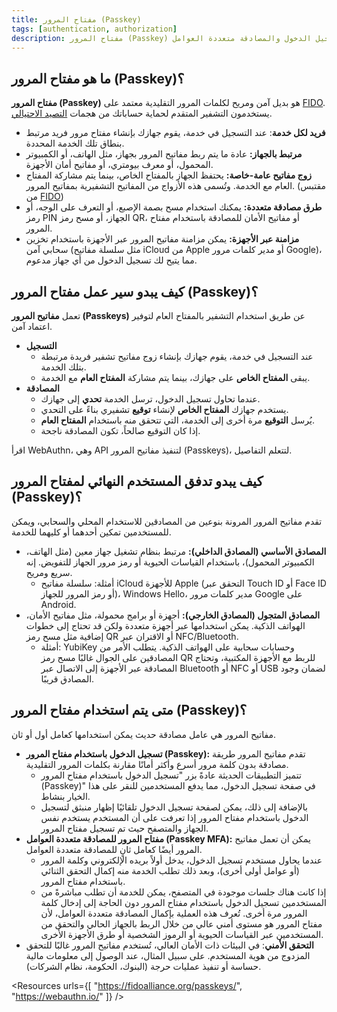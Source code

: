 ```yaml
---
title: مفتاح المرور (Passkey)
tags: [authentication, authorization]
description: مفتاح المرور (Passkey) هو اعتماد مقاوم للتصيد الاحتيالي ومريح يحل محل كلمات المرور ويمكن استخدامه لتسجيل الدخول والمصادقة متعددة العوامل.
---
```


## ما هو مفتاح المرور (Passkey)؟

**مفتاح المرور (Passkey)** هو بديل آمن ومريح لكلمات المرور التقليدية معتمد على [FIDO](https://fidoalliance.org/). يستخدمون التشفير المتقدم لحماية حساباتك من هجمات [التصيد الاحتيالي](https://en.wikipedia.org/wiki/Phishing).

- **فريد لكل خدمة**: عند التسجيل في خدمة، يقوم جهازك بإنشاء مفتاح مرور فريد مرتبط بنطاق تلك الخدمة المحددة.
- **مرتبط بالجهاز:** عادة ما يتم ربط مفاتيح المرور بجهاز، مثل الهاتف، أو الكمبيوتر المحمول، أو معرف بيومتري، أو مفاتيح أمان الأجهزة.
- **زوج مفاتيح عامة-خاصة:** يحتفظ الجهاز بالمفتاح الخاص، بينما يتم مشاركة المفتاح العام مع الخدمة. وتُسمى هذه الأزواج من المفاتيح التشفيرية بمفاتيح المرور. (مقتبس من [FIDO](https://fidoalliance.org/how-fido-works/))
- **طرق مصادقة متعددة:** يمكنك استخدام مسح بصمة الإصبع، أو التعرف على الوجه، أو رمز PIN الجهاز، أو مسح رمز QR، أو مفاتيح الأمان للمصادقة باستخدام مفتاح المرور.
- **مزامنة عبر الأجهزة:** يمكن مزامنة مفاتيح المرور عبر الأجهزة باستخدام تخزين سحابي آمن (مثل سلسلة مفاتيح iCloud من Apple أو مدير كلمات مرور Google)، مما يتيح لك تسجيل الدخول من أي جهاز مدعوم.

## كيف يبدو سير عمل مفتاح المرور (Passkey)؟

تعمل **مفاتيح المرور (Passkeys)** عن طريق استخدام التشفير بالمفتاح العام لتوفير اعتماد آمن.

- **التسجيل**
    - عند التسجيل في خدمة، يقوم جهازك بإنشاء زوج مفاتيح تشفير فريدة مرتبطة بتلك الخدمة.
    - يبقى **المفتاح الخاص** على جهازك، بينما يتم مشاركة **المفتاح العام** مع الخدمة.
- **المصادقة**
    - عندما تحاول تسجيل الدخول، ترسل الخدمة **تحدي** إلى جهازك.
    - يستخدم جهازك **المفتاح الخاص** لإنشاء **توقيع** تشفيري بناءً على التحدي.
    - يُرسل **التوقيع** مرة أخرى إلى الخدمة، التي تتحقق منه باستخدام **المفتاح العام**.
    - إذا كان التوقيع صالحاً، تكون المصادقة ناجحة.

اقرأ WebAuthn، وهي API لتنفيذ مفاتيح المرور (Passkeys)، لتتعلم التفاصيل.

## كيف يبدو تدفق المستخدم النهائي لمفتاح المرور (Passkey)؟

تقدم مفاتيح المرور المرونة بنوعين من المصادقين للاستخدام المحلي والسحابي، ويمكن للمستخدمين تمكين أحدهما أو كليهما للخدمة.

- **المصادق الأساسي (المصادق الداخلي):** مرتبط بنظام تشغيل جهاز معين (مثل الهاتف، الكمبيوتر المحمول)، باستخدام القياسات الحيوية أو رمز مرور الجهاز للتفويض. إنه سريع ومريح.
    - أمثلة: سلسلة مفاتيح iCloud للأجهزة Apple (التحقق عبر Touch ID أو Face ID أو رمز المرور للجهاز)، Windows Hello، مدير كلمات مرور Google على Android.
- **المصادق المتجول (المصادق الخارجي):** أجهزة أو برامج محمولة، مثل مفاتيح الأمان، الهواتف الذكية. يمكن استخدامها عبر أجهزة متعددة ولكن قد تحتاج إلى خطوات إضافية مثل مسح رمز QR أو الاقتران عبر NFC/Bluetooth.
    - أمثلة: YubiKey وحسابات سحابية على الهواتف الذكية. يتطلب الأمر من المصادقين على الجوال غالبًا مسح رمز QR للربط مع الأجهزة المكتبية، وتحتاج المصادقة عبر الأجهزة إلى الاتصال عبر Bluetooth أو NFC أو USB لضمان وجود المصادق قريبًا.

## متى يتم استخدام مفتاح المرور (Passkey)؟

مفاتيح المرور هي عامل مصادقة حديث يمكن استخدامها كعامل أول أو ثان.

- **تسجيل الدخول باستخدام مفتاح المرور (Passkey):** تقدم مفاتيح المرور طريقة مصادقة بدون كلمة مرور أسرع وأكثر أمانًا مقارنة بكلمات المرور التقليدية.
    - تتميز التطبيقات الحديثة عادةً بزر "تسجيل الدخول باستخدام مفتاح المرور (Passkey)" في صفحة تسجيل الدخول، مما يدفع المستخدمين للنقر على هذا الخيار بنشاط.
    - بالإضافة إلى ذلك، يمكن لصفحة تسجيل الدخول تلقائيًا إظهار منبثق لتسجيل الدخول باستخدام مفتاح المرور إذا تعرفت على أن المستخدم يستخدم نفس الجهاز والمتصفح حيث تم تسجيل مفتاح المرور.
- **مفتاح المرور للمصادقة متعددة العوامل (Passkey MFA):** يمكن أن تعمل مفاتيح المرور أيضًا كعامل ثانٍ للمصادقة متعددة العوامل.
    - عندما يحاول مستخدم تسجيل الدخول، يدخل أولاً بريده الإلكتروني وكلمة المرور (أو عوامل أولى أخرى)، وبعد ذلك تطلب الخدمة منه إكمال التحقق الثنائي باستخدام مفتاح المرور.
    - إذا كانت هناك جلسات موجودة في المتصفح، يمكن للخدمة أن تطلب مباشرةً من المستخدمين تسجيل الدخول باستخدام مفتاح المرور دون الحاجة إلى إدخال كلمة المرور مرة أخرى. تُعرف هذه العملية بإكمال المصادقة متعددة العوامل، لأن مفتاح المرور هو مستوى أمني عالي من خلال الربط بالجهاز الحالي والتحقق من المستخدمين عبر القياسات الحيوية أو الرموز الشخصية أو طرق الأجهزة الأخرى.
- **التحقق الأمني**: في البيئات ذات الأمان العالي، تُستخدم مفاتيح المرور غالبًا للتحقق المزدوج من هوية المستخدم. على سبيل المثال، عند الوصول إلى معلومات مالية حساسة أو تنفيذ عمليات حرجة (البنوك، الحكومة، نظام الشركات).

<Resources
  urls={[
    "https://fidoalliance.org/passkeys/",
    "https://webauthn.io/"
  ]}
/>